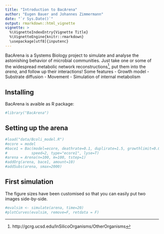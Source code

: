 ```yaml
---
title: "Introduction to BacArena"
author: "Eugen Bauer and Johannes Zimmermann"
date: "`r Sys.Date()`"
output: rmarkdown::html_vignette
vignette: >
  %\VignetteIndexEntry{Vignette Title}
  %\VignetteEngine{knitr::rmarkdown}
  \usepackage[utf8]{inputenc}
---
```



BacArena is a Systems Biology project to simulate and analyse the astonishing behavior of microbial communities. Just take one or some of the widespread metabolic network reconstructions^[http://gcrg.ucsd.edu/InSilicoOrganisms/OtherOrganisms], put them into the *arena*, and follow up their interactions!
Some features
- Growth model 
- Substrate diffusion
- Movement
- Simulation of internal metabolism

## Installing

BacArena is avaible as R package:
```r
#library("BacArena")
```

## Setting up the arena

```r
#load("data/Bcoli_model.R")
#ecore = model
#bace1 = Bac(model=ecore, deathrate=0.1, duplirate=1.5, growthlimit=0.05, growtype="exponential",
#           speed=2, type="ecore1", lyse=T)
#arena = Arena(n=100, m=100, tstep=1)
#addOrg(arena, bace1, amount=10)
#addSubs(arena, smax=2000)

```


## First simulation

The figure sizes have been customised so that you can easily put two images side-by-side. 

```r
#evalsim <- simulate(arena, time=20)
#plotCurves(evalsim, remove=F, retdata = F)
```

